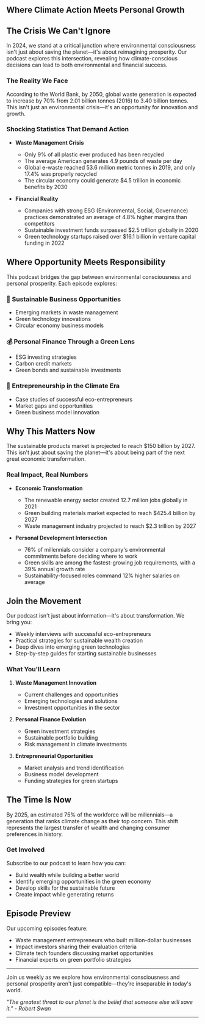 ## Where Climate Action Meets Personal Growth

## The Crisis We Can't Ignore

In 2024, we stand at a critical junction where environmental consciousness isn't just about saving the planet—it's about reimagining prosperity. Our podcast explores this intersection, revealing how climate-conscious decisions can lead to both environmental and financial success.

### The Reality We Face

<Callout type="alert">
  According to the World Bank, by 2050, global waste generation is expected to
  increase by 70% from 2.01 billion tonnes (2016) to 3.40 billion tonnes. This
  isn't just an environmental crisis—it's an opportunity for innovation and
  growth.
</Callout>

### Shocking Statistics That Demand Action

- **Waste Management Crisis**

  - Only 9% of all plastic ever produced has been recycled
  - The average American generates 4.9 pounds of waste per day
  - Global e-waste reached 53.6 million metric tonnes in 2019, and only 17.4% was properly recycled
  - The circular economy could generate $4.5 trillion in economic benefits by 2030

- **Financial Reality**
  - Companies with strong ESG (Environmental, Social, Governance) practices demonstrated an average of 4.8% higher margins than competitors
  - Sustainable investment funds surpassed $2.5 trillion globally in 2020
  - Green technology startups raised over $16.1 billion in venture capital funding in 2022

## Where Opportunity Meets Responsibility

This podcast bridges the gap between environmental consciousness and personal prosperity. Each episode explores:

### 🌱 Sustainable Business Opportunities

- Emerging markets in waste management
- Green technology innovations
- Circular economy business models

### 💰 Personal Finance Through a Green Lens

- ESG investing strategies
- Carbon credit markets
- Green bonds and sustainable investments

### 🚀 Entrepreneurship in the Climate Era

- Case studies of successful eco-entrepreneurs
- Market gaps and opportunities
- Green business model innovation

## Why This Matters Now

<Callout type="insight">
  The sustainable products market is projected to reach $150 billion by 2027.
  This isn't just about saving the planet—it's about being part of the next
  great economic transformation.
</Callout>

### Real Impact, Real Numbers

- **Economic Transformation**

  - The renewable energy sector created 12.7 million jobs globally in 2021
  - Green building materials market expected to reach $425.4 billion by 2027
  - Waste management industry projected to reach $2.3 trillion by 2027

- **Personal Development Intersection**
  - 76% of millennials consider a company's environmental commitments before deciding where to work
  - Green skills are among the fastest-growing job requirements, with a 39% annual growth rate
  - Sustainability-focused roles command 12% higher salaries on average

## Join the Movement

Our podcast isn't just about information—it's about transformation. We bring you:

- Weekly interviews with successful eco-entrepreneurs
- Practical strategies for sustainable wealth creation
- Deep dives into emerging green technologies
- Step-by-step guides for starting sustainable businesses

### What You'll Learn

1. **Waste Management Innovation**

   - Current challenges and opportunities
   - Emerging technologies and solutions
   - Investment opportunities in the sector

2. **Personal Finance Evolution**

   - Green investment strategies
   - Sustainable portfolio building
   - Risk management in climate investments

3. **Entrepreneurial Opportunities**
   - Market analysis and trend identification
   - Business model development
   - Funding strategies for green startups

## The Time Is Now

<Callout type="motivation">
  By 2025, an estimated 75% of the workforce will be millennials—a generation
  that ranks climate change as their top concern. This shift represents the
  largest transfer of wealth and changing consumer preferences in history.
</Callout>

### Get Involved

Subscribe to our podcast to learn how you can:

- Build wealth while building a better world
- Identify emerging opportunities in the green economy
- Develop skills for the sustainable future
- Create impact while generating returns

## Episode Preview

Our upcoming episodes feature:

- Waste management entrepreneurs who built million-dollar businesses
- Impact investors sharing their evaluation criteria
- Climate tech founders discussing market opportunities
- Financial experts on green portfolio strategies

---

Join us weekly as we explore how environmental consciousness and personal prosperity aren't just compatible—they're inseparable in today's world.

_"The greatest threat to our planet is the belief that someone else will save it." - Robert Swan_

---